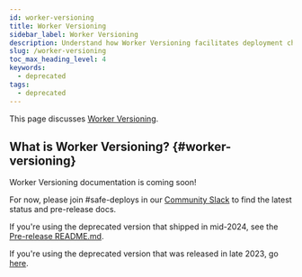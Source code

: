 ```yaml
---
id: worker-versioning
title: Worker Versioning
sidebar_label: Worker Versioning
description: Understand how Worker Versioning facilitates deployment changes.
slug: /worker-versioning
toc_max_heading_level: 4
keywords:
  - deprecated
tags:
  - deprecated
---
```


This page discusses [Worker Versioning](#worker-versioning).

## What is Worker Versioning? {#worker-versioning}

Worker Versioning documentation is coming soon!

For now, please join #safe-deploys in our [Community Slack](https://temporal.io/slack) to find the latest status and pre-release docs.

If you're using the deprecated version that shipped in mid-2024, see the [Pre-release README.md](https://github.com/temporalio/temporal/blob/main/docs/worker-versioning.md).

If you're using the deprecated version that was released in late 2023, go [here](/encyclopedia/worker-versioning-legacy.mdx).
